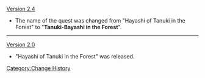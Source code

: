 [[Version 2.4]]
* The name of the quest was changed from "Hayashi of Tanuki in the Forest" to "'''Tanuki-Bayashi in the Forest'''".
----
[[Version 2.0]]
* "Hayashi of Tanuki in the Forest" was released.
<noinclude>[[Category:Change History]]</noinclude>